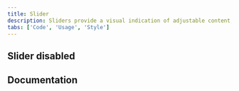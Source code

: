 ```yaml
---
title: Slider
description: Sliders provide a visual indication of adjustable content, where the user can move the handle along a horizontal track to increase or decrease the value.
tabs: ['Code', 'Usage', 'Style']
---
```



<ComponentCode
  name="Slider"
  component="slider"
  variation="slider"
  hasReactVersion="slider--default"
  hasLightVersion
  hasVueVersion="slider--default"
  hasAngularVersion="?path=/story/slider--basic"
  codepen="zXqozN"></ComponentCode>

## Slider disabled

<ComponentCode
  name="Slider disabled"
  component="slider"
  variation="slider--disabled"
  hasReactVersion="slider--default"
  hasVueVersion="slider--default&knob-disabled=true"
  hasAngularVersion="?path=/story/slider--basic&knob-disabled=true"
  codepen="qwZqPV"></ComponentCode>

## Documentation

<ComponentDocs component="slider"></ComponentDocs>
